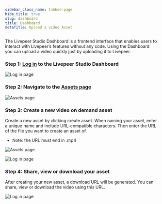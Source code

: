 ```yaml
---
sidebar_class_name: tabbed-page
hide_title: true
slug: dashboard
title: Dashboard
metaTitle: Upload a video Asset
---
```



<head>
  <title>Upload a video asset | Livepeer Studio Docs</title>
</head>

<Tabs />

The Livepeer Studio Dashboard is a frontend interface that enables users to
interact with Livepeer’s features without any code. Using the Dashboard you can
upload a video quickly just by uploading it to Livepeer.

### Step 1: [Log in](https://livepeer.studio/login) to the Livepeer Studio Dashboard

![Log in page](/../static/guides/Dashboard-1.png)

### Step 2: Navigate to the [Assets page](https://livepeer.studio/dashboard/assets)

![Assets page](/../static/guides/Dashboard-2.png)

### Step 3: Create a new video on demand asset

Create a new asset by clicking create asset. When naming your asset, enter a
unique name and include URL-compatible characters. Then enter the URL of the
file you want to create an asset of.

- Note: the URL must end in .mp4

![Assets page](/../static/guides/Dashboard-3.png)

![Log in page](/../static/guides/Dashboard-4.png)

### Step 4: Share, view or download your asset

After creating your new asset, a download URL will be generated. You can share,
view or download the video using this URL.

![Log in page](/../static/guides/Dashboard-5.png)
